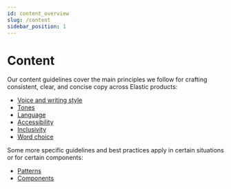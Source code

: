 ```yaml
---
id: content_overview
slug: /content
sidebar_position: 1
---
```


# Content

Our content guidelines cover the main principles we follow for crafting consistent, clear, and concise copy across Elastic products:

- [Voice and writing style](./style.mdx)
- [Tones](./adapt-tone.mdx)
- [Language](./language.mdx)
- [Accessibility](./accessibility.mdx)
- [Inclusivity](inclusivity.mdx)
- [Word choice](./word-choice.mdx)

Some more specific guidelines and best practices apply in certain situations or for certain components:

- [Patterns](../patterns/)
- [Components](../components/)
